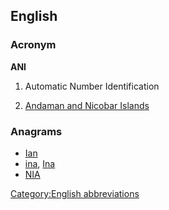 {{also|ani|anı}}
==English==

===Acronym===
'''ANI'''

# {{rfv-sense}} Automatic Number Identification
# [[Andaman and Nicobar Islands]]

===Anagrams===
* [[Ian#English|Ian]]
* [[ina#English|ina]], [[Ina#English|Ina]]
* [[NIA#English|NIA]]

[[Category:English abbreviations]]